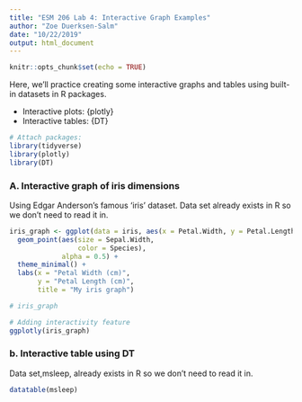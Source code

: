 ```yaml
---
title: "ESM 206 Lab 4: Interactive Graph Examples"
author: "Zoe Duerksen-Salm"
date: "10/22/2019"
output: html_document
---
```


```r
knitr::opts_chunk$set(echo = TRUE)
```

Here, we'll practice creating some interactive graphs and tables using built-in datasets in R packages.

- Interactive plots: {plotly}
- Interactive tables: {DT}

```r

# Attach packages:
library(tidyverse)
library(plotly)
library(DT)

```

### A. Interactive graph of iris dimensions

Using Edgar Anderson's famous 'iris' dataset. Data set already exists in R so we don't need to read it in.
```r

iris_graph <- ggplot(data = iris, aes(x = Petal.Width, y = Petal.Length)) +
  geom_point(aes(size = Sepal.Width,
                 color = Species),
             alpha = 0.5) +
  theme_minimal() +
  labs(x = "Petal Width (cm)",
       y = "Petal Length (cm)",
       title = "My iris graph")

# iris_graph

# Adding interactivity feature
ggplotly(iris_graph)

```

### b. Interactive table using DT

Data set,msleep, already exists in R so we don't need to read it in.

```r

datatable(msleep)

```



